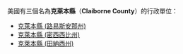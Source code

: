 美國有三個名為'''克萊本縣'''（'''Claiborne County'''）的行政單位：
* [[克萊本縣_(路易斯安那州)|克萊本縣 (路易斯安那州)]]
* [[克萊本縣_(密西西比州)|克萊本縣 (密西西比州)]]
* [[克萊本縣_(田納西州)|克萊本縣 (田納西州)]]
{{disambig|K克萊本縣|Cat=四字县名消歧义}}